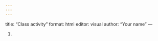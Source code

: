 ```yaml
---
---
---
```

title: "Class activity"
format: html
editor: visual
author: "Your name"
---

1.  

```python

```
